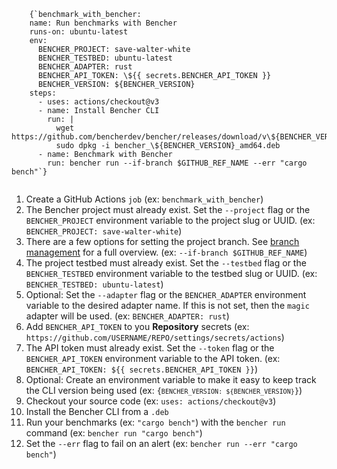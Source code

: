 
<pre>
  <code>
    {`benchmark_with_bencher:
    name: Run benchmarks with Bencher
    runs-on: ubuntu-latest
    env:
      BENCHER_PROJECT: save-walter-white
      BENCHER_TESTBED: ubuntu-latest
      BENCHER_ADAPTER: rust
      BENCHER_API_TOKEN: \${{ secrets.BENCHER_API_TOKEN }}
      BENCHER_VERSION: ${BENCHER_VERSION}
    steps:
      - uses: actions/checkout@v3
      - name: Install Bencher CLI
        run: |
          wget https://github.com/bencherdev/bencher/releases/download/v\${BENCHER_VERSION}/bencher_\${BENCHER_VERSION}_amd64.deb
          sudo dpkg -i bencher_\${BENCHER_VERSION}_amd64.deb
      - name: Benchmark with Bencher
        run: bencher run --if-branch $GITHUB_REF_NAME --err "cargo bench"`}
  </code>
</pre>

1. Create a GitHub Actions `job` (ex: `benchmark_with_bencher`)
1. The Bencher project must already exist. Set the `--project` flag or the `BENCHER_PROJECT` environment variable to the project slug or UUID. (ex: `BENCHER_PROJECT: save-walter-white`)
1. There are a few options for setting the project branch. See [branch management](/docs/how-to/branch-management) for a full overview. (ex: `--if-branch $GITHUB_REF_NAME`)
1. The project testbed must already exist. Set the `--testbed` flag or the `BENCHER_TESTBED` environment variable to the testbed slug or UUID. (ex: `BENCHER_TESTBED: ubuntu-latest`)
1. Optional: Set the `--adapter` flag or the `BENCHER_ADAPTER` environment variable to the desired adapter name. If this is not set, then the `magic` adapter will be used. (ex: `BENCHER_ADAPTER: rust`)
1. Add `BENCHER_API_TOKEN` to you **Repository** secrets (ex: `https://github.com/USERNAME/REPO/settings/secrets/actions`)
1. The API token must already exist. Set the `--token` flag or the `BENCHER_API_TOKEN` environment variable to the API token. (ex: `BENCHER_API_TOKEN: ${{ secrets.BENCHER_API_TOKEN }}`)
1. Optional: Create an environment variable to make it easy to keep track the CLI version being used (ex: <code>{`BENCHER_VERSION: ${BENCHER_VERSION}`}</code>)
1. Checkout your source code (ex: `uses: actions/checkout@v3`)
1. Install the Bencher CLI from a `.deb`
1. Run your benchmarks (ex: `"cargo bench"`) with the `bencher run` command (ex: `bencher run "cargo bench"`)
1. Set the `--err` flag to fail on an alert (ex: `bencher run --err "cargo bench"`)
